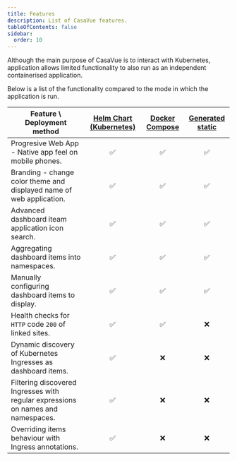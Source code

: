 ```yaml
---
title: Features
description: List of CasaVue features.
tableOfContents: false
sidebar:
  order: 10
---
```


Although the main purpose of CasaVue is to interact with Kubernetes, application allows limited functionality to also run as an independent containerised application.

Below is a list of the functionality compared to the mode in which the application is run.

| Feature \ Deployment method | [Helm Chart (Kubernetes)](/deployment/10_deploy_helm_chart) | [Docker Compose](/deployment/20_deploy_docker/#usage) | [Generated static](/deployment/20_deploy_docker/#static-mode) |
| --- | :---: | :---: | :---: |
| Progresive Web App - Native app feel on mobile phones. | ✅ | ✅ | ✅ |
| Branding - change color theme and displayed name of web application. | ✅ | ✅ | ✅ |
| Advanced dashboard iteam application icon search. | ✅ | ✅ | ✅ |
| Aggregating dashboard items into namespaces. | ✅ | ✅ | ✅ |
| Manually configuring dashboard items to display. | ✅ | ✅ | ✅ |
| Health checks for `HTTP` code `200` of linked sites. | ✅ | ✅ | ❌ |
| Dynamic discovery of Kubernetes Ingresses as dashboard items. | ✅ | ❌ | ❌ |
| Filtering discovered Ingresses with regular expressions on names and namespaces. | ✅ | ❌ | ❌ |
| Overriding items behaviour with Ingress annotations. | ✅ | ❌ | ❌ |